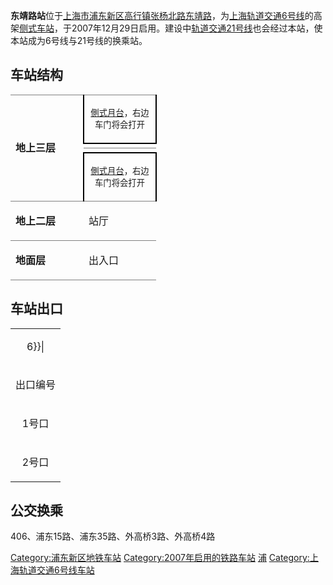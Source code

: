 {{noteTA 
|G1 =Railway}}
{{SH Future infrastructure}}
{{Infobox station
|name = 东靖路
|eng_name = Dongjing Road
|symbol_right =
|linecolour = {{上海地铁颜色|6|yes}}
|linecolour2 = {{上海地铁颜色|21|yes}}
|image = Dongjing Road Station.jpg
|caption = 2008年的东靖路站6号线站台
|other_name = 
|country = {{PRC}}
|borough = [[上海市|上海市]][[浦东新区|浦东新区]][[高行镇|高行镇]]
|address = [[张杨北路|张杨北路]]与[[东靖路|东靖路]]交叉口
|coordinates = {{coord|31|20|14|N|121|35|24|E|type:railwaystation}}
|elevation = 
|owned = [[上海申通地铁集团|上海申通地铁集团]]
|operator = [[上海地铁|上海地铁]]
|lines = {{上海地铁线路名|6|SL}}<br/>{{上海地铁线路名|21|SL}}（建设中）
|distance = 
|platform = {{上海地铁线路名|6|S}}：2個[[側式月台|側式月台]]
|tracks = 2条
|bus_routes = 
|bus_stands = 
|connections = 
|structure = {{上海地铁线路名|6|S}}：地上车站<br/>{{上海地铁线路名|21|S}}：地下车站（建设中）
|hall = {{上海地铁线路名|6|S}}：地上站厅<br/>{{上海地铁线路名|21|S}}：地下站厅（建设中）
|depth = 
|levels = 
|interchange = 
|exits = 2个
|architect = 
|architectural_style = 
|colour = 
|type = 
|status = {{上海地铁线路名|6|S}}：运营中<br/>{{上海地铁线路名|21|S}}：建设中
|code = 
|classification = 
|website = 
|built = 
|opened = {{上海地铁线路名|6|S}}：{{Start date|2007|12|29|df=y}}
|pass_year = 
|passengers = 
|pass_system = 
|pass_rank = 
|mpassengers = 
|trains = 
|station_hours = 
|hours = 
|first = 往{{上海地铁起讫站|6|L}}：6:20<br/>往{{上海地铁起讫站|6|R}}：5:45
|last = 往{{上海地铁起讫站|6|L}}：23:20<br/>往{{上海地铁起讫站|6|R}}：22:45
|adjacent = {{adjacent stations|system=上海地铁
|line1=6|left1=五洲大道|right1=巨峰路
|line2=21|right2=杨高北路|type2=建设中}}
}}
'''东靖路站'''位于[[上海市|上海市]][[浦东新区|浦东新区]][[高行镇|高行镇]][[张杨北路|张杨北路]][[东靖路|东靖路]]，为[[上海轨道交通6号线|上海轨道交通6号线]]的高架[[侧式站台|侧式车站]]，于2007年12月29日启用。建设中[[上海轨道交通21号线|轨道交通21号线]]也会经过本站，使本站成为6号线与21号线的换乘站。

==车站结构==
{|cellspacing=0 cellpadding=3
|style="border-top:solid 1px gray;border-bottom:solid 1px gray;" rowspan=4 width=100|'''地上三层'''
|style="border-top:solid 1px gray;border-right:solid 2px black;border-left:solid 2px black;border-bottom:solid 2px black;" colspan=2|<center><small>[[側式月台|側式月台]]，右边车门将会打开</small></center>
|-
|style="border-bottom:solid 1px gray;" width=100|{{arrow|L}}
|style="border-bottom:solid 1px gray;" width=350|{{上海地铁线路名|6}}往{{站|东方体育中心}}<small>（{{站|巨峰路}}）</small>
|-
|
|{{split text|{{上海地铁线路名|6}}往{{站|港城路}}<small>（{{站|五洲大道}}）</small>|{{arrow|R}}}}
|-
|style="border-top:solid 2px black;border-right:solid 2px black;border-left:solid 2px black;border-bottom:solid 1px gray;" colspan=2|<center><small>[[側式月台|側式月台]]，右边车门将会打开</small></center>
|-
|style="border-bottom:solid 1px gray;"|'''地上二层'''
|style="border-bottom:solid 1px gray;"|站厅
|style="border-bottom:solid 1px gray;"|票务服务、自动售票机、人工服务台
|-
|style="border-bottom:solid 1px gray;"|'''地面层'''
|style="border-bottom:solid 1px gray;"|出入口
|style="border-bottom:solid 1px gray;"|1-2出入口
|}

==车站出口==
{| class="wikitable"
|colspan=4 align="center" bgcolor={{上海地铁颜色|6}}|
|-
! 出口编号 !! 建议前往目的地 !! 照片
|-
| 1号口 || 东靖路 || 
|-
| 2号口 || 东靖路 || 
|}

==公交换乘==
406、浦东15路、浦东35路、外高桥3路、外高桥4路

{{commonscat|Dongjing Road Station}}
{{Shmetro-stub}}
{{上海轨道交通6号线车站}}

[[Category:浦东新区地铁车站|Category:浦东新区地铁车站]]
[[Category:2007年启用的铁路车站|Category:2007年启用的铁路车站]]
[[Category:以街道命名的上海軌道交通車站|浦]]
[[Category:上海轨道交通6号线车站|Category:上海轨道交通6号线车站]]
{{上海轨道交通21号线车站|nocat}}